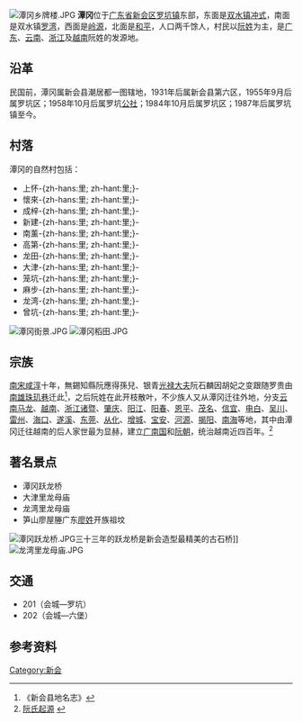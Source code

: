 [[File:潭冈乡牌楼.JPG|thumb]]
'''潭冈'''位于[[广东省|广东省]][[新会区|新会区]][[罗坑镇|罗坑镇]]东部，东面是[[双水镇|双水镇]][[冲式|冲式]]，南面是双水镇[[罗湾|罗湾]]，西面是[[岭源|岭源]]，北面是[[和平乡|和平]]，人口两千馀人，村民以[[阮姓|阮姓]]为主，是[[广东|广东]]、[[云南|云南]]、[[浙江|浙江]]及[[越南|越南]]阮姓的发源地。

==沿革==
民国前，潭冈属新会县潮居都一图辖地，1931年后属新会县第六区，1955年9月后属罗坑区；1958年10月后属罗坑[[公社|公社]]；1984年10月后属罗坑区；1987年后属罗坑镇至今。

==村落==
潭冈的自然村包括：
{{col-begin}}
{{col-4}}
*上怀-{zh-hans:里; zh-hant:里;}-
*懷來-{zh-hans:里; zh-hant:里;}-
*成梓-{zh-hans:里; zh-hant:里;}-
*新建-{zh-hans:里; zh-hant:里;}-
*南薰-{zh-hans:里; zh-hant:里;}-
*高第-{zh-hans:里; zh-hant:里;}-
*龙田-{zh-hans:里; zh-hant:里;}-
*大津-{zh-hans:里; zh-hant:里;}-
*笼坑-{zh-hans:里; zh-hant:里;}-
*麻步-{zh-hans:里; zh-hant:里;}-
*龙湾-{zh-hans:里; zh-hant:里;}-
*曾坑-{zh-hans:里; zh-hant:里;}-
{{col-3}}
[[File:潭冈街景.JPG|thumb]]
[[File:潭冈稻田.JPG|thumb]]
{{col-end}}

==宗族==
[[南宋|南宋]][[咸淳|咸淳]]十年，無錫知縣阮應得孫兒、银青[[光禄大夫|光禄大夫]]阮石麟因胡妃之变跟随罗贵由[[南雄|南雄]][[珠玑巷|珠玑巷]]迁此<ref>《新会县地名志》</ref>，之后阮姓在此开枝散叶，不少族人又从潭冈迁往外地，分支[[云南|云南]][[马龙县|马龙]]、[[越南|越南]]、[[浙江|浙江]][[诸暨|诸暨]]、[[肇庆|肇庆]]、[[阳江|阳江]]、[[阳春|阳春]]、[[恩平|恩平]]、[[茂名|茂名]]、[[信宜|信宜]]、[[电白|电白]]、[[吴川|吴川]]、[[雷州|雷州]]、[[海口|海口]]、[[遂溪|遂溪]]、[[东莞|东莞]]、[[从化|从化]]、[[增城|增城]]、[[宝安|宝安]]、[[河源|河源]]、[[揭阳|揭阳]]、[[南海区|南海]]等地，其中由潭冈迁往越南的后人家世最为显赫，建立[[广南国|广南国]]和[[阮朝|阮朝]]，统治越南近四百年。<ref>[http://www.tsinfo.com.cn/tsls/xsyl/yuan.htm 阮氏起源] {{webarchive|url=https://web.archive.org/web/20080314041449/http://www.tsinfo.com.cn/tsls/xsyl/yuan.htm |date=2008-03-14 }}</ref>

==著名景点==
{{col-begin}}
{{col-4}}
*潭冈跃龙桥
*大津里龙母庙
*龙湾里龙母庙
*笋山廖屋塍广东[[廖姓|廖姓]]开族祖坟
{{col-3}}
[[File:潭冈跃龙桥.JPG|thumb]]三十三年的跃龙桥是新会造型最精美的古石桥]]
[[File:龙湾里龙母庙.JPG|thumb]]
{{col-end}}

==交通==
*201（会城—罗坑）
*202（会城—六堡）

== 参考资料 ==
<references/>


[[Category:新会|Category:新会]]